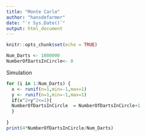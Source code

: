 ---
title: "Monte Carlo"
author: "hansdefarmer"
date: "`r Sys.Date()`"
output: html_document
---

```{r setup, include=FALSE}
knitr::opts_chunk$set(echo = TRUE)
```

```{r}
Num_Darts <- 1000000 
NumberOfDartsInCircle<- 0

```
Simulation
```{r}
for (i in 1:Num_Darts) {
  x <- runif(n=1,min=-1,max=1)
  y <- runif(n=1,min=-1,max=1)
  if(x^2+y^2<=1){
  NumberOfDartsInCircle  = NumberOfDartsInCircle+1
  }
  
}
print(4*NumberOfDartsInCircle/Num_Darts)
```

